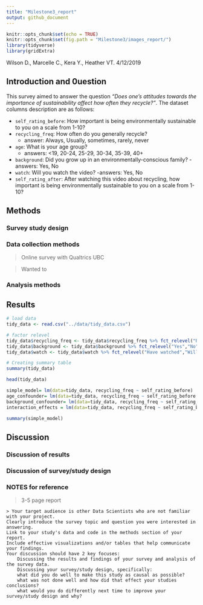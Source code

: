 ```yaml
---
title: "Milestone3_report"
output: github_document
---
```


```r
knitr::opts_chunk$set(echo = TRUE)
knitr::opts_chunk$set(fig.path = "Milestone3/images_report/")
library(tidyverse)
library(gridExtra)
```

Wilson D., Marcelle C., Kera Y., Heather VT. 4/12/2019

## Introduction and 0uestion

This survey aimed to answer the question *"Does one's attitudes towards the importance of sustainability affect how often they recycle?"*. The dataset columns description are as follows:

  - `self_rating_before`: How important is being environmentally sustainable to you on a scale from 1-10?
  - `recycling_freq`: How often do you generally recycle?
      - answer: Always, Usually, sometimes, rarely, never
  - `age`: What is your age group?
      - answers: <19, 20-24, 25-29, 30-34, 35-39, 40+
  - `background`: Did you grow up in an environmentally-conscious family?
        - answers: Yes, No
  - `watch`: Will you watch the video?
      -answers: Yes, No
  - `self_rating_after`: After watching this video about recycling, how important is being  environmentally sustainable to you on a scale from 1-10?

## Methods

### Survey study design 

### Data collection methods

> Online survey with Qualtrics UBC

> Wanted to 

### Analysis methods

## Results

```r
# load data
tidy_data <- read.csv("../data/tidy_data.csv")

# factor relevel
tidy_data$recycling_freq <- tidy_data$recycling_freq %>% fct_relevel("Rarely","Sometimes","Usually","Always")
tidy_data$background <- tidy_data$background %>% fct_relevel("Yes","No")
tidy_data$watch <- tidy_data$watch %>% fct_relevel("Have watched","Will pass")
```


```r
# Creating summary table
summary(tidy_data)
```
```r
head(tidy_data)
```
```r
simple_model= lm(data=tidy_data, recycling_freq ~ self_rating_before)
age_confounder= lm(data=tidy_data, recycling_freq ~ self_rating_before + age)
background_confounder= lm(data=tidy_data, recycling_freq ~ self_rating_before + background)
interaction_effects = lm(data=tidy_data, recycling_freq ~ self_rating_before + background*age)

summary(simple_model)
```
## Discussion 

### Discussion of results

### Discussion of survey/study design



### NOTES for reference
 >3-5 page report

    > Your target audience is other Data Scientists who are not familiar with your project.
    Clearly introduce the survey topic and question you were interested in answering.
    Link to your study's data and code in the methods section of your report.
    Include effective visualizations and/or tables that help communicate your findings.
    Your discussion should have 2 key focuses:
        Discussing the results and findings of your survey and analysis of the survey data.
        Discussing your survey/study design, specifically:
        what did you do well to make this study as causal as possible?
        what was not done well and how did that effect your studies conclusions?
        what would you do differently next time to improve your survey/study design and why?
